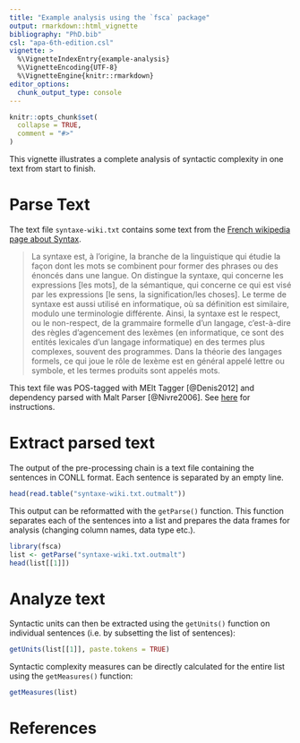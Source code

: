 ```yaml
---
title: "Example analysis using the `fsca` package"
output: rmarkdown::html_vignette
bibliography: "PhD.bib"
csl: "apa-6th-edition.csl"
vignette: >
  %\VignetteIndexEntry{example-analysis}
  %\VignetteEncoding{UTF-8}
  %\VignetteEngine{knitr::rmarkdown}
editor_options: 
  chunk_output_type: console
---
```


```r
knitr::opts_chunk$set(
  collapse = TRUE,
  comment = "#>"
)

```


This vignette illustrates a complete analysis of syntactic complexity in one text 
from start to finish. 

# Parse Text

The text file `syntaxe-wiki.txt` contains some text from the [French wikipedia
page about Syntax](https://fr.wikipedia.org/wiki/Syntaxe).

> La syntaxe est, à l'origine, la branche de la linguistique qui étudie la façon dont les mots se combinent pour former des phrases ou des énoncés dans une langue. On distingue la syntaxe, qui concerne les expressions [les mots], de la sémantique, qui concerne ce qui est visé par les expressions [le sens, la signification/les choses]. Le terme de syntaxe est aussi utilisé en informatique, où sa définition est similaire, modulo une terminologie différente. Ainsi, la syntaxe est le respect, ou le non-respect, de la grammaire formelle d'un langage, c'est-à-dire des règles d'agencement des lexèmes (en informatique, ce sont des entités lexicales d'un langage informatique) en des termes plus complexes, souvent des programmes. Dans la théorie des langages formels, ce qui joue le rôle de lexème est en général appelé lettre ou symbole, et les termes produits sont appelés mots.

This text file was POS-tagged with MElt Tagger [@Denis2012] and dependency 
parsed with Malt Parser [@Nivre2006]. See [here](http://alpage.inria.fr/statgram/frdep/fr_stat_dep_malt.html) 
for instructions. 

# Extract parsed text

The output of the pre-processing chain is a text file containing the sentences in CONLL format. 
Each sentence is separated by an empty line.

```r
head(read.table("syntaxe-wiki.txt.outmalt"))
```

This output can be reformatted with the `getParse()` function. This function separates each of the 
sentences into a list and prepares the data frames for analysis (changing column names, data type etc.).

```r
library(fsca)
list <- getParse("syntaxe-wiki.txt.outmalt")
head(list[[1]])
```

# Analyze text

Syntactic units can then be extracted using the `getUnits()` function on individual sentences 
(i.e. by subsetting the list of sentences):

```r
getUnits(list[[1]], paste.tokens = TRUE)
```

Syntactic complexity measures can be directly calculated for the entire list 
using the `getMeasures()` function:

```r
getMeasures(list)
```


# References
